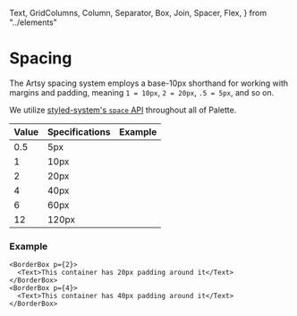   Text,
  GridColumns,
  Column,
  Separator,
  Box,
  Join,
  Spacer,
  Flex,
} from "../elements"

<Meta title="Design System/Atoms/Spacing" />

# Spacing

The Artsy spacing system employs a base-10px shorthand for working with margins
and padding, meaning `1 = 10px`, `2 = 20px`, `.5 = 5px`, and so on.

We utilize [styled-system's `space` API](https://styled-system.com/api/#space) throughout all of Palette.

<Spacer mt={2} />

<table>
  <thead>
    <tr>
      <th>
        <Text>Value</Text>
      </th>
      <th>
        <Text>Specifications</Text>
      </th>
      <th>
        <Text>Example</Text>
      </th>
    </tr>
  </thead>
  <tbody>
    <tr>
      <td>
        <Text>0.5</Text>
      </td>
      <td>
        <Flex>
          <Text>5px</Text>
        </Flex>
      </td>
      <td>
        <Box width={5} height={1} bg="black60" />
      </td>
    </tr>
    <tr>
      <td>
        <Text>1</Text>
      </td>
      <td>
        <Flex>
          <Text>10px</Text>
        </Flex>
      </td>
      <td>
        <Box width={10} height={1} bg="black60" />
      </td>
    </tr>
    <tr>
      <td>
        <Text>2</Text>
      </td>
      <td>
        <Flex>
          <Text>20px</Text>
        </Flex>
      </td>
      <td>
        <Box width={20} height={1} bg="black60" />
      </td>
    </tr>
    <tr>
      <td>
        <Text>4</Text>
      </td>
      <td>
        <Flex>
          <Text>40px</Text>
        </Flex>
      </td>
      <td>
        <Box width={40} height={1} bg="black60" />
      </td>
    </tr>
    <tr>
      <td>
        <Text>6</Text>
      </td>
      <td>
        <Flex>
          <Text>60px</Text>
        </Flex>
      </td>
      <td>
        <Box width={60} height={1} bg="black60" />
      </td>
    </tr>
    <tr>
      <td>
        <Text>12</Text>
      </td>
      <td>
        <Flex>
          <Text>120px</Text>
        </Flex>
      </td>
      <td>
        <Box width={120} height={1} bg="black60" />
      </td>
    </tr>
  </tbody>
</table>

<Spacer my={4} />

### Example

```tsx
<BorderBox p={2}>
  <Text>This container has 20px padding around it</Text>
</BorderBox>
<BorderBox p={4}>
  <Text>This container has 40px padding around it</Text>
</BorderBox>
```

